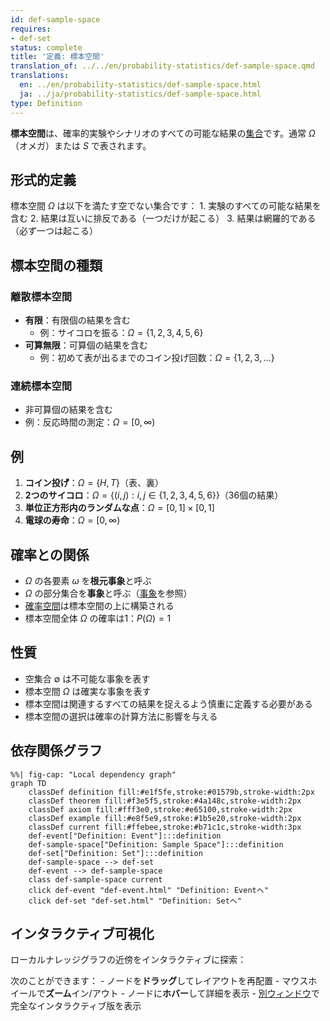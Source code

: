 ```yaml
---
id: def-sample-space
requires:
- def-set
status: complete
title: '定義: 標本空間'
translation_of: ../../en/probability-statistics/def-sample-space.qmd
translations:
  en: ../en/probability-statistics/def-sample-space.html
  ja: ../ja/probability-statistics/def-sample-space.html
type: Definition
---
```


**標本空間**は、確率的実験やシナリオのすべての可能な結果の[集合](../logic-set-theory/def-set.qmd)です。通常 $\Omega$（オメガ）または $S$ で表されます。

## 形式的定義

標本空間 $\Omega$ は以下を満たす空でない集合です：
1. 実験のすべての可能な結果を含む
2. 結果は互いに排反である（一つだけが起こる）
3. 結果は網羅的である（必ず一つは起こる）

## 標本空間の種類

### 離散標本空間
- **有限**：有限個の結果を含む
  - 例：サイコロを振る：$\Omega = \{1, 2, 3, 4, 5, 6\}$
- **可算無限**：可算個の結果を含む
  - 例：初めて表が出るまでのコイン投げ回数：$\Omega = \{1, 2, 3, ...\}$

### 連続標本空間
- 非可算個の結果を含む
- 例：反応時間の測定：$\Omega = [0, \infty)$

## 例

1. **コイン投げ**：$\Omega = \{H, T\}$（表、裏）
2. **2つのサイコロ**：$\Omega = \{(i,j) : i,j \in \{1,2,3,4,5,6\}\}$（36個の結果）
3. **単位正方形内のランダムな点**：$\Omega = [0,1] \times [0,1]$
4. **電球の寿命**：$\Omega = [0, \infty)$

## 確率との関係

- $\Omega$ の各要素 $\omega$ を**根元事象**と呼ぶ
- $\Omega$ の部分集合を**事象**と呼ぶ（[事象](def-event.qmd)を参照）
- [確率空間](def-probability-space.qmd)は標本空間の上に構築される
- 標本空間全体 $\Omega$ の確率は1：$P(\Omega) = 1$

## 性質

- 空集合 $\emptyset$ は不可能な事象を表す
- 標本空間 $\Omega$ は確実な事象を表す
- 標本空間は関連するすべての結果を捉えるよう慎重に定義する必要がある
- 標本空間の選択は確率の計算方法に影響を与える

## 依存関係グラフ

```mermaid
%%| fig-cap: "Local dependency graph"
graph TD
    classDef definition fill:#e1f5fe,stroke:#01579b,stroke-width:2px
    classDef theorem fill:#f3e5f5,stroke:#4a148c,stroke-width:2px
    classDef axiom fill:#fff3e0,stroke:#e65100,stroke-width:2px
    classDef example fill:#e8f5e9,stroke:#1b5e20,stroke-width:2px
    classDef current fill:#ffebee,stroke:#b71c1c,stroke-width:3px
    def-event["Definition: Event"]:::definition
    def-sample-space["Definition: Sample Space"]:::definition
    def-set["Definition: Set"]:::definition
    def-sample-space --> def-set
    def-event --> def-sample-space
    class def-sample-space current
    click def-event "def-event.html" "Definition: Eventへ"
    click def-set "def-set.html" "Definition: Setへ"
```

## インタラクティブ可視化

ローカルナレッジグラフの近傍をインタラクティブに探索：

::: {.graph-viz data-id="def-sample-space" data-width="700" data-height="500"}
:::

次のことができます：
- ノードを**ドラッグ**してレイアウトを再配置
- マウスホイールで**ズーム**イン/アウト
- ノードに**ホバー**して詳細を表示
- [別ウィンドウ](../../output/interactive/def-sample-space.html){target="_blank"}で完全なインタラクティブ版を表示
